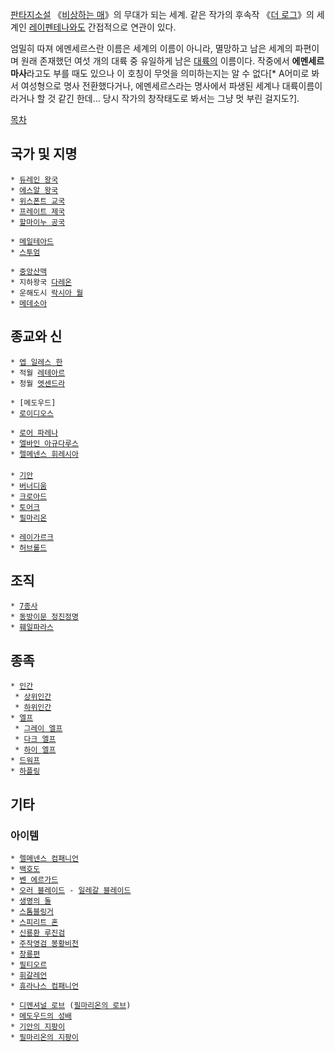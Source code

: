 [[판타지소설]] 《[[비상하는 매]]》의 무대가 되는 세계. 같은 작가의 후속작 《[[더 로그]]》의 세계인 [[레이펜테나]]와도 간접적으로 연관이 있다.

엄밀히 따져 에멘세르스란 이름은 세계의 이름이 아니라, 멸망하고 남은 세계의 파편이며 원래 존재했던 여섯 개의 대륙 중 유일하게 남은 [[대륙]]의 이름이다. 작중에서 '''에멘세르마사'''라고도 부를 때도 있으나 이 호칭이 무엇을 의미하는지는 알 수 없다[* A어미로 봐서 여성형으로 명사 전환했다거나, 에멘세르스라는 명사에서 파생된 세계나 대륙이름이라거나 할 것 같긴 한데... 당시 작가의 창작태도로 봐서는 그냥 멋 부린 걸지도?].

[[목차]]
== 국가 및 지명 ==
 * [[듀레인 왕국]]
 * [[에스알 왕국]]
 * [[위스폰트 교국]]
 * [[프레이트 제국]]
 * [[할마이누 공국]]

 * [[메일테아드]]
 * [[스투엄]]

 * [[중앙산맥]]
 * 지하왕국 [[다레온]]
 * 운해도시 [[락시아 월]]
 * [[메데소아]]
== 종교와 신 ==
 * [[엡 일레스 한]]
 * 적월 [[레테아르]]
 * 청월 [[엣센드라]]

 * [메도우드]
 * [[로이디오스]]

 * [[로어 파레나]]
 * [[엘바인 아규다루스]]
 * [[렐메넨스 휘레시아]]
 
 * [[기안]]
 * [[버너디움]]
 * [[크로아드]]
 * [[토어크]]
 * [[필마리온]]

 * [[레이가르크]]
 * [[허브롤드]]

== 조직 ==
 * [[7종사]]
 * [[동방이문 정진정명]]
 * [[훼일파라스]]

== 종족 ==
 * [[인간]]
  * [[상위인간]]
  * [[하위인간]]
 * [[엘프]]
  * [[그레이 엘프]]
  * [[다크 엘프]]
  * [[하이 엘프]]
 * [[드워프]]
 * [[하플링]]

== 기타 ==
=== 아이템 ===
 * [[렐메넨스 컴패니언]]
 * [[백호도]]
 * [[벤 에르가드]]
 * [[오러 블레이드]] - [[일레갈 블레이드]]
 * [[생명의 돌]]
 * [[스톰블링거]]
 * [[스피리트 혼]]
 * [[신룡환 루진검]]
 * [[주작영검 봉황비천]]
 * [[창룡편]]
 * [[필티오르]]
 * [[휘갈레언]]
 * [[휴라나스 컴패니언]]

 * [[디멘셔널 로브]] ([[필마리온의 로브]])
 * [[메도우드의 성배]]
 * [[기안의 지팡이]]
 * [[필마리온의 지팡이]]
